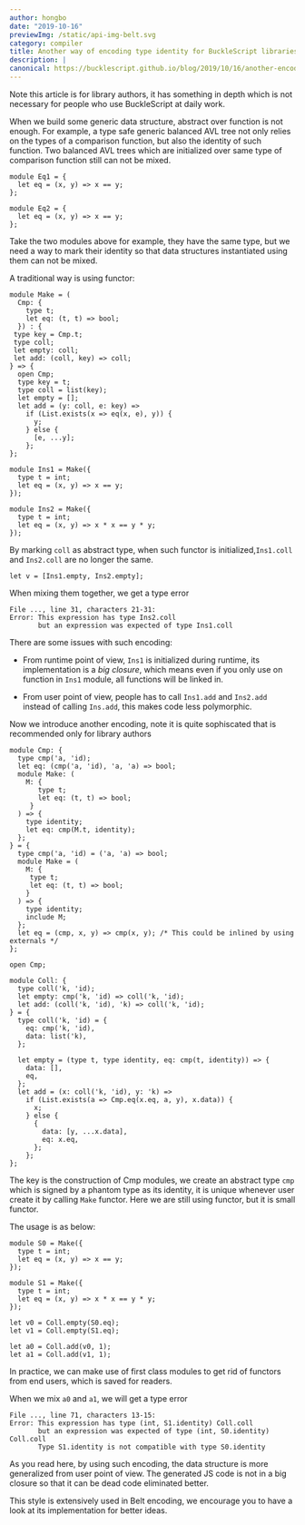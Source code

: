 ```yaml
---
author: hongbo
date: "2019-10-16" 
previewImg: /static/api-img-belt.svg
category: compiler
title: Another way of encoding type identity for BuckleScript libraries without using big functor
description: |
canonical: https://bucklescript.github.io/blog/2019/10/16/another-encoding
---
```


Note this article is for library authors, it has something in depth which is
not necessary for people who use BuckleScript at daily work.

When we build some generic data structure, abstract over function is not
enough. For example,  a type safe generic balanced AVL tree not only relies on
the types of a comparison function, but also the identity of such function. Two
balanced AVL trees which are initialized over same type of comparison function
still can not be mixed.

```reason
module Eq1 = {
  let eq = (x, y) => x == y;
};

module Eq2 = {
  let eq = (x, y) => x == y;
};
```

Take the two modules above for example, they have the same type, but we need a
way to mark their identity so that data structures instantiated using them can
not be mixed.

A traditional way is using functor:

```reason
module Make = (
  Cmp: {
    type t;
    let eq: (t, t) => bool;
  }) : {
 type key = Cmp.t;
 type coll;
 let empty: coll;
 let add: (coll, key) => coll;
} => {
  open Cmp;
  type key = t;
  type coll = list(key);
  let empty = [];
  let add = (y: coll, e: key) =>
    if (List.exists(x => eq(x, e), y)) {
      y;
    } else {
      [e, ...y];
    };
};

module Ins1 = Make({
  type t = int;
  let eq = (x, y) => x == y;
});

module Ins2 = Make({
  type t = int;
  let eq = (x, y) => x * x == y * y;
});
```

By marking `coll` as abstract type, when such functor is
initialized,`Ins1.coll` and `Ins2.coll` are no longer the same.

```reason
let v = [Ins1.empty, Ins2.empty];
```

When mixing them together, we get a type error

```
File ..., line 31, characters 21-31:
Error: This expression has type Ins2.coll
       but an expression was expected of type Ins1.coll
```

There are some issues with such encoding: 

- From runtime point of view, `Ins1` is initialized during runtime, its
  implementation is a *big closure*, which means even if you only use on
  function in `Ins1` module, all functions will be linked in.

- From user point of view, people has to call `Ins1.add` and `Ins2.add` instead
  of calling `Ins.add`, this makes code less polymorphic.

Now we introduce another encoding, note it is quite sophiscated that is
recommended only for library authors

```reason
module Cmp: {
  type cmp('a, 'id);
  let eq: (cmp('a, 'id), 'a, 'a) => bool;
  module Make: (
    M: {
       type t;
       let eq: (t, t) => bool;
     }
  ) => {
    type identity;
    let eq: cmp(M.t, identity);
  };
} = {
  type cmp('a, 'id) = ('a, 'a) => bool;
  module Make = (
    M: {
     type t;
     let eq: (t, t) => bool;
    }
  ) => {
    type identity;
    include M;
  };
  let eq = (cmp, x, y) => cmp(x, y); /* This could be inlined by using externals */
};

open Cmp;

module Coll: {
  type coll('k, 'id);
  let empty: cmp('k, 'id) => coll('k, 'id);
  let add: (coll('k, 'id), 'k) => coll('k, 'id);
} = {
  type coll('k, 'id) = {
    eq: cmp('k, 'id),
    data: list('k),
  };

  let empty = (type t, type identity, eq: cmp(t, identity)) => {
    data: [],
    eq,
  };
  let add = (x: coll('k, 'id), y: 'k) =>
    if (List.exists(a => Cmp.eq(x.eq, a, y), x.data)) {
      x;
    } else {
      {
        data: [y, ...x.data],
        eq: x.eq,
      };
    };
};
```

The key is the construction of Cmp modules, we create an abstract type `cmp`
which is signed by a phantom type as its identity, it is unique whenever user
create it by calling `Make` functor. Here we are still using functor, but it is
small functor.

The usage is as below:

```reason
module S0 = Make({
  type t = int;
  let eq = (x, y) => x == y;
});

module S1 = Make({
  type t = int;
  let eq = (x, y) => x * x == y * y;
});

let v0 = Coll.empty(S0.eq);
let v1 = Coll.empty(S1.eq);

let a0 = Coll.add(v0, 1);
let a1 = Coll.add(v1, 1);
```

In practice, we can make use of first class modules to get rid of functors from
end users, which is saved for readers.

When we mix `a0` and `a1`, we will get a type error

```
File ..., line 71, characters 13-15:
Error: This expression has type (int, S1.identity) Coll.coll
       but an expression was expected of type (int, S0.identity) Coll.coll
       Type S1.identity is not compatible with type S0.identity 
```       

As you read here, by using such encoding, the data structure is more
generalized from user point of view. The generated JS code is not in a big
closure so that it can be dead code eliminated better.

This style is extensively used in Belt encoding, we  encourage you to have a
look at its implementation for better ideas.


